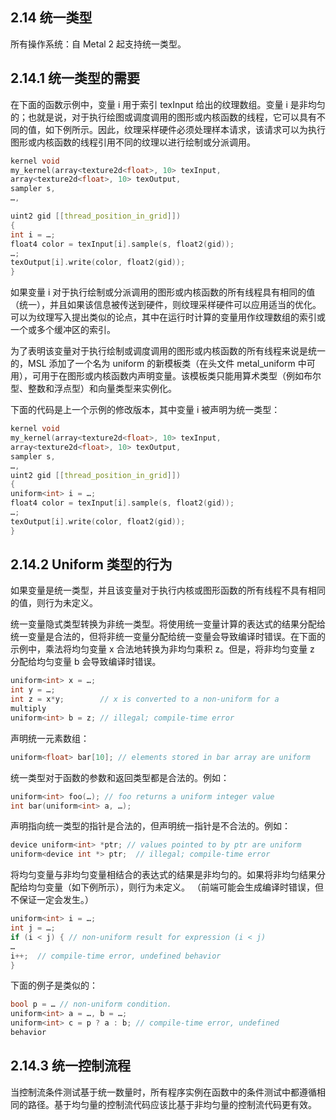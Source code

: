 ## 2.14 统一类型

所有操作系统：自 Metal 2 起支持统一类型。

## 2.14.1 统一类型的需要

在下面的函数示例中，变量 i 用于索引 texInput 给出的纹理数组。变量 i 是非均匀的；也就是说，对于执行绘图或调度调用的图形或内核函数的线程，它可以具有不同的值，如下例所示。因此，纹理采样硬件必须处理样本请求，该请求可以为执行图形或内核函数的线程引用不同的纹理以进行绘制或分派调用。

```cpp
kernel void
my_kernel(array<texture2d<float>, 10> texInput,
array<texture2d<float>, 10> texOutput,
sampler s,
…,

uint2 gid [[thread_position_in_grid]])
{
int i = …;
float4 color = texInput[i].sample(s, float2(gid));
…;
texOutput[i].write(color, float2(gid));
}
```

如果变量 i 对于执行绘制或分派调用的图形或内核函数的所有线程具有相同的值（统一），并且如果该信息被传送到硬件，则纹理采样硬件可以应用适当的优化。可以为纹理写入提出类似的论点，其中在运行时计算的变量用作纹理数组的索引或一个或多个缓冲区的索引。

为了表明该变量对于执行绘制或调度调用的图形或内核函数的所有线程来说是统一的，MSL 添加了一个名为 uniform 的新模板类（在头文件 metal_uniform 中可用），可用于在图形或内核函数内声明变量。该模板类只能用算术类型（例如布尔型、整数和浮点型）和向量类型来实例化。

下面的代码是上一个示例的修改版本，其中变量 i 被声明为统一类型：

```cpp
kernel void
my_kernel(array<texture2d<float>, 10> texInput,
array<texture2d<float>, 10> texOutput,
sampler s,
…,
uint2 gid [[thread_position_in_grid]])
{
uniform<int> i = …;
float4 color = texInput[i].sample(s, float2(gid));
…;
texOutput[i].write(color, float2(gid));
}
```

## 2.14.2 Uniform 类型的行为

如果变量是统一类型，并且该变量对于执行内核或图形函数的所有线程不具有相同的值，则行为未定义。

统一变量隐式类型转换为非统一类型。将使用统一变量计算的表达式的结果分配给统一变量是合法的，但将非统一变量分配给统一变量会导致编译时错误。在下面的示例中，乘法将均匀变量 x 合法地转换为非均匀乘积 z。但是，将非均匀变量 z 分配给均匀变量 b 会导致编译时错误。

```cpp
uniform<int> x = …;
int y = …;
int z = x*y;        // x is converted to a non-uniform for a
multiply
uniform<int> b = z; // illegal; compile-time error
```

声明统一元素数组：

```cpp
uniform<float> bar[10]; // elements stored in bar array are uniform
```

统一类型对于函数的参数和返回类型都是合法的。例如：

```cpp
uniform<int> foo(…); // foo returns a uniform integer value
int bar(uniform<int> a, …);
```

声明指向统一类型的指针是合法的，但声明统一指针是不合法的。例如：

```cpp
device uniform<int> *ptr; // values pointed to by ptr are uniform
uniform<device int *> ptr;  // illegal; compile-time error
```

将均匀变量与非均匀变量相结合的表达式的结果是非均匀的。如果将非均匀结果分配给均匀变量（如下例所示），则行为未定义。 （前端可能会生成编译时错误，但不保证一定会发生。）

```cpp
uniform<int> i = …;
int j = …;
if (i < j) { // non-uniform result for expression (i < j)
…
i++;  // compile-time error, undefined behavior
}
```

下面的例子是类似的：

```cpp
bool p = … // non-uniform condition.
uniform<int> a = …, b = …;
uniform<int> c = p ? a : b; // compile-time error, undefined
behavior
```

## 2.14.3 统一控制流程

当控制流条件测试基于统一数量时，所有程序实例在函数中的条件测试中都遵循相同的路径。基于均匀量的控制流代码应该比基于非均匀量的控制流代码更有效。
